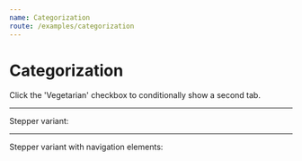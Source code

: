 ```yaml
---
name: Categorization
route: /examples/categorization
---
```



# Categorization

Click the 'Vegetarian' checkbox to conditionally show a second tab.

<Categorization />

---

Stepper variant:

<CategorizationStepper />

---

Stepper variant with navigation elements:

<CategorizationStepperNav />
